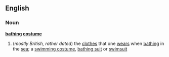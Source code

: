 ==English==
===Noun===
'''[[bathing]] [[costume]]'''
#(''mostly British, rather dated'') the [[clothes]] that one [[wear]]s when [[bathing]] in the [[sea]]; a [[swimming costume]], [[bathing suit]] or [[swimsuit]]